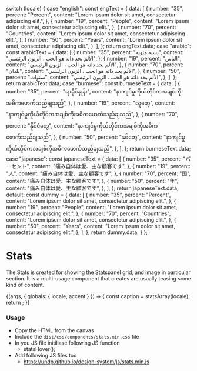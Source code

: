 
  switch (locale) {
    case "english":
      const engText = {
        data: [
          {
            number: "35",
            percent: "Percent",
            content: "Lorem ipsum dolor sit amet, consectetur adipiscing elit.",
          },
          {
            number: "19",
            percent: "People",
            content: "Lorem ipsum dolor sit amet, consectetur adipiscing elit.",
          },
          {
            number: "70",
            percent: "Countries",
            content: "Lorem ipsum dolor sit amet, consectetur adipiscing elit.",
          },
          {
            number: "50",
            percent: "Years",
            content: "Lorem ipsum dolor sit amet, consectetur adipiscing elit.",
          },
        ],
      };
      return engText.data;
    case "arabic":
      const arabicText = {
        data: [
          {
            number: "35",
            percent: "نسبه مئويه",
            content: "الألم بحد ذاته هو الحب ، الزبون الرئيسي",
          },
          {
            number: "19",
            percent: "الناس",
            content: "الألم بحد ذاته هو الحب ، الزبون الرئيسي",
          },
          {
            number: "70",
            percent: "بلدان",
            content: "الألم بحد ذاته هو الحب ، الزبون الرئيسي",
          },
          {
            number: "50",
            percent: "سنوات",
            content: "الألم بحد ذاته هو الحب ، الزبون الرئيسي",
          },
        ],
      };
      return arabicText.data;
    case "burmese":
      const burmeseText = {
        data: [
          {
            number: "35",
            percent: "ရာခိုင်နှုန်း",
            content: "နာကျင်မှုကိုယ်တိုင်ကအချစ်ကိုအဓိကဖောက်သည်ချသည်",
          },
          {
            number: "19",
            percent: "လူတွေ",
            content: "နာကျင်မှုကိုယ်တိုင်ကအချစ်ကိုအဓိကဖောက်သည်ချသည်",
          },
          {
            number: "70",
            percent: "နိုင်ငံတွေ",
            content: "နာကျင်မှုကိုယ်တိုင်ကအချစ်ကိုအဓိကဖောက်သည်ချသည်",
          },
          {
            number: "50",
            percent: "နှစ်တွေ",
            content: "နာကျင်မှုကိုယ်တိုင်ကအချစ်ကိုအဓိကဖောက်သည်ချသည်",
          },
        ],
      };
      return burmeseText.data;
    case "japanese":
      const japaneseText = {
        data: [
          {
            number: "35",
            percent: "パーセント",
            content: "痛み自体は愛、主な顧客です",
          },
          {
            number: "19",
            percent: "人",
            content: "痛み自体は愛、主な顧客です",
          },
          {
            number: "70",
            percent: "国",
            content: "痛み自体は愛、主な顧客です",
          },
          {
            number: "50",
            percent: "年",
            content: "痛み自体は愛、主な顧客です",
          },
        ],
      };
      return japaneseText.data;
    default:
      const dummy = {
        data: [
          {
            number: "35",
            percent: "Percent",
            content: "Lorem ipsum dolor sit amet, consectetur adipiscing elit.",
          },
          {
            number: "19",
            percent: "People",
            content: "Lorem ipsum dolor sit amet, consectetur adipiscing elit.",
          },
          {
            number: "70",
            percent: "Countries",
            content: "Lorem ipsum dolor sit amet, consectetur adipiscing elit.",
          },
          {
            number: "50",
            percent: "Years",
            content: "Lorem ipsum dolor sit amet, consectetur adipiscing elit.",
          },
        ],
      };
      return dummy.data;
  }
};

<Meta title="Components/UI components/Stats" />

# Stats

The Stats is created for showing the Statspanel grid, and image in particular section. It is a multi-usage component that creates are usually teasing some kind of content.

<Canvas>
  <Story name="Stats"
  parameters={{
    chromatic: { viewports: process.env.CHROMATIC_VIEWPORTS },
  }}
>
    {(args, { globals: { locale, accent } }) => {
      const caption = statsArray(locale);
      return <Stats data={caption} imageback={BackgroundImg} {...args}></Stats>;
    }}
  </Story>
</Canvas>

###

### Usage

- Copy the HTML from the canvas
- Include the `dist/css/components/stats.min.css` file
- In you JS file initiliase following JS function
  - statsHover();
- Add following JS files too
  - https://undp.github.io/design-system/js/stats.min.js
